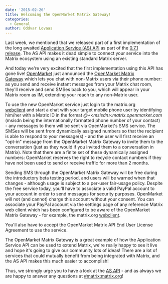 ```yaml
---
date: '2015-02-26'
title: Welcoming the OpenMarket Matrix Gateway!
categories:
  - General
author: Oddvar Lovaas
---
```


Last week, we mentioned that we released part of a first implementation of the long awaited <a title="Application Service (AS) API" href="http://matrix.org/docs/spec/#application-service-api">Application Service (AS) API</a> as part of the <a title="Synapse 0.7.1 released – with Application Service API" href="http://matrix.org/blog/2015/02/19/synapse-0-7-1-released-with-application-service-api/">0.7.1 release</a>. The AS API makes it dead simple to connect your service into the Matrix ecosystem using an existing standard Matrix server.

And today we're very excited that the first implementation using this API has gone live! <a title="OpenMarket" href="http://openmarket.com">OpenMarket</a> just announced the <a title="OpenMarket Matrix Gateway" href="http://www.openmarket.com/matrix/">OpenMarket Matrix Gateway</a> which lets you chat with non-Matrix users via their phone number: as you send and receive instant messages from your Matrix chat room, they'll receive and send SMSes back to you, which will appear in your Matrix room as IM, extending your reach to any non-Matrix user.

To use the new OpenMarket service just login to the matrix.org <a title="webclient" href="https://matrix.org/beta/">webclient</a> and start a chat with your target mobile phone user by identifying him/her with a Matrix ID in the format <em>@+&lt;msisdn&gt;:matrix.openmarket.com</em> (msisdn being the internationally formatted phone number of your contact) - any messages to them will be sent via OpenMarket's SMS service. The SMSes will be sent from dynamically assigned numbers so that the recipient is able to respond to your message(s) - and the user will first receive an "opt-in" message from the OpenMarket Matrix Gateway to invite them to the conversation (just as they would if you invited them to a conversation in Matrix). Note that there are a finite set of these dynamically assigned numbers: OpenMarket reserves the right to recycle contact numbers if they have not been used to send or receive traffic for more than 2 months.

Sending SMS through the OpenMarket Matrix Gateway will be free during the introductory beta testing period, and users will be warned when that changes - although usage is subject to a per-user fair-usage policy. Despite the free service today, you'll have to associate a valid PayPal account to your account in order to send messages for security purposes. OpenMarket will not (and cannot) charge this account without your consent. You can associate your PayPal account via the settings page of any reference Matrix web client which has been configured to be aware of the OpenMarket Matrix Gateway - for example, the matrix.org <a title="webclient" href="https://matrix.org/beta/#/settings">webclient</a>.

You'll also have to accept the OpenMarket Matrix API End User License Agreement to use the service.

The OpenMarket Matrix Gateway is a great example of how the Application Service API can be used to extend Matrix, we're really happy to see it live and hope it's going to give our community lots of ideas! There are a lot of services that could mutually benefit from being integrated with Matrix, and the AS API makes this much easier to accomplish!

Thus, we strongly urge you to have a look at the <a title="AS API" href="http://matrix.org/docs/spec/#application-service-api">AS API</a> - and as always we are happy to answer any questions at <a title="#matrix:matrix.org" href="https://matrix.org/beta/#/room/#matrix:matrix.org">#matrix:matrix.org</a>!
